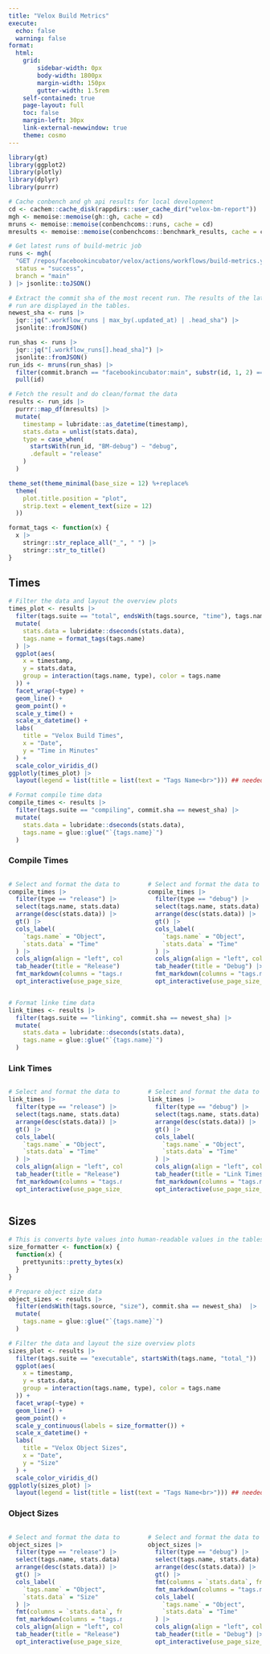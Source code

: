 ```yaml
---
title: "Velox Build Metrics"
execute:
  echo: false
  warning: false
format:
  html:
    grid:
        sidebar-width: 0px
        body-width: 1800px
        margin-width: 150px
        gutter-width: 1.5rem
    self-contained: true
    page-layout: full
    toc: false
    margin-left: 30px
    link-external-newwindow: true
    theme: cosmo
---
```





```r
library(gt)
library(ggplot2)
library(plotly)
library(dplyr)
library(purrr)

# Cache conbench and gh api results for local development
cd <- cachem::cache_disk(rappdirs::user_cache_dir("velox-bm-report"))
mgh <- memoise::memoise(gh::gh, cache = cd)
mruns <- memoise::memoise(conbenchcoms::runs, cache = cd)
mresults <- memoise::memoise(conbenchcoms::benchmark_results, cache = cd)

# Get latest runs of build-metric job 
runs <- mgh(
  "GET /repos/facebookincubator/velox/actions/workflows/build-metrics.yml/runs",
  status = "success",
  branch = "main"
) |> jsonlite::toJSON()

# Extract the commit sha of the most recent run. The results of the latest
# run are displayed in the tables.
newest_sha <- runs |>
  jqr::jq(".workflow_runs | max_by(.updated_at) | .head_sha") |>
  jsonlite::fromJSON()

run_shas <- runs |>
  jqr::jq("[.workflow_runs[].head_sha]") |>
  jsonlite::fromJSON()
run_ids <- mruns(run_shas) |>
  filter(commit.branch == "facebookincubator:main", substr(id, 1, 2) == "BM") |>
  pull(id)

# Fetch the result and do clean/format the data
results <- run_ids |>
  purrr::map_df(mresults) |>
  mutate(
    timestamp = lubridate::as_datetime(timestamp),
    stats.data = unlist(stats.data),
    type = case_when(
      startsWith(run_id, "BM-debug") ~ "debug",
      .default = "release"
    )
  )
```

```r
theme_set(theme_minimal(base_size = 12) %+replace%
  theme(
    plot.title.position = "plot",
    strip.text = element_text(size = 12)
  ))

format_tags <- function(x) {
  x |>
    stringr::str_replace_all("_", " ") |>
    stringr::str_to_title()
}
```

::::: {.panel-tabset}

## Times
```r
# Filter the data and layout the overview plots
times_plot <- results |>
  filter(tags.suite == "total", endsWith(tags.source, "time"), tags.name != "wall_time") |>
  mutate(
    stats.data = lubridate::dseconds(stats.data),
    tags.name = format_tags(tags.name)
  ) |>
  ggplot(aes(
    x = timestamp,
    y = stats.data,
    group = interaction(tags.name, type), color = tags.name
  )) +
  facet_wrap(~type) +
  geom_line() +
  geom_point() +
  scale_y_time() +
  scale_x_datetime() +
  labs(
    title = "Velox Build Times",
    x = "Date",
    y = "Time in Minutes"
  ) +
  scale_color_viridis_d()
ggplotly(times_plot) |>
  layout(legend = list(title = list(text = "Tags Name<br>"))) ## needed because theme legend specs don't work with ggplotly
```

```r
# Format compile time data
compile_times <- results |>
  filter(tags.suite == "compiling", commit.sha == newest_sha) |>
  mutate(
    stats.data = lubridate::dseconds(stats.data),
    tags.name = glue::glue("`{tags.name}`")
  )
```

### Compile Times

:::: {.columns}

::: {.column width="49%"}

```r
# Select and format the data to be displayed in the release compile time table
compile_times |>
  filter(type == "release") |>
  select(tags.name, stats.data) |>
  arrange(desc(stats.data)) |>
  gt() |>
  cols_label(
    `tags.name` = "Object",
    `stats.data` = "Time"
  ) |>
  cols_align(align = "left", columns = everything()) |>
  tab_header(title = "Release") |>
  fmt_markdown(columns = "tags.name") |>
  opt_interactive(use_page_size_select = TRUE, use_search = TRUE)
```

:::

::: {.column width="2%"}

:::

::: {.column width="49%"}

```r
# Select and format the data to be displayed in the debug compile time table
compile_times |>
  filter(type == "debug") |>
  select(tags.name, stats.data) |>
  arrange(desc(stats.data)) |>
  gt() |>
  cols_label(
    `tags.name` = "Object",
    `stats.data` = "Time"
  ) |>
  cols_align(align = "left", columns = everything()) |>
  tab_header(title = "Debug") |>
  fmt_markdown(columns = "tags.name") |>
  opt_interactive(use_page_size_select = TRUE, use_search = TRUE)
```

:::

::::

```r
# Format linke time data
link_times <- results |>
  filter(tags.suite == "linking", commit.sha == newest_sha) |>
  mutate(
    stats.data = lubridate::dseconds(stats.data),
    tags.name = glue::glue("`{tags.name}`")
  )

```

### Link Times

:::: {.columns}

::: {.column width="49%"}

```r
# Select and format the data to be displayed in the release link time table
link_times |>
  filter(type == "release") |>
  select(tags.name, stats.data) |>
  arrange(desc(stats.data)) |>
  gt() |>
  cols_label(
    `tags.name` = "Object",
    `stats.data` = "Time"
  ) |>
  cols_align(align = "left", columns = everything()) |>
  tab_header(title = "Release") |>
  fmt_markdown(columns = "tags.name") |>
  opt_interactive(use_page_size_select = TRUE, use_search = TRUE)
```

:::

::: {.column width="2%"}

:::

::: {.column width="49%"}

```r
# Select and format the data to be displayed in the debug link time table
link_times |>
  filter(type == "debug") |>
  select(tags.name, stats.data) |>
  arrange(desc(stats.data)) |>
  gt() |>
  cols_label(
    `tags.name` = "Object",
    `stats.data` = "Time"
  ) |>
  cols_align(align = "left", columns = everything()) |>
  tab_header(title = "Link Times - Debug") |>
  fmt_markdown(columns = "tags.name") |>
  opt_interactive(use_page_size_select = TRUE, use_search = TRUE)
```

:::

::::


## Sizes
```r
# This is converts byte values into human-readable values in the tables
size_formatter <- function(x) {
  function(x) {
    prettyunits::pretty_bytes(x)
  }
}

# Prepare object size data
object_sizes <- results |>
  filter(endsWith(tags.source, "size"), commit.sha == newest_sha)  |>
  mutate(
    tags.name = glue::glue("`{tags.name}`")
  )

# Filter the data and layout the size overview plots
sizes_plot <- results |>
  filter(tags.suite == "executable", startsWith(tags.name, "total_")) |>
  ggplot(aes(
    x = timestamp,
    y = stats.data,
    group = interaction(tags.name, type), color = tags.name
  )) +
  facet_wrap(~type) +
  geom_line() +
  geom_point() +
  scale_y_continuous(labels = size_formatter()) +
  scale_x_datetime() +
  labs(
    title = "Velox Object Sizes",
    x = "Date",
    y = "Size"
  ) +
  scale_color_viridis_d()
ggplotly(sizes_plot) |>
  layout(legend = list(title = list(text = "Tags Name<br>"))) ## needed because theme legend specs don't work with ggplotly
```

### Object Sizes 
:::: {.columns}

::: {.column width="49%"}

```r
# Select and format the data to be displayed in the release size table
object_sizes |>
  filter(type == "release") |>
  select(tags.name, stats.data) |>
  arrange(desc(stats.data)) |>
  gt() |>
  cols_label(
    `tags.name` = "Object",
    `stats.data` = "Size"
  ) |>
  fmt(columns = `stats.data`, fn = size_formatter()) |>
  fmt_markdown(columns = "tags.name") |>
  cols_align(align = "left", columns = everything()) |>
  tab_header(title = "Release") |>
  opt_interactive(use_page_size_select = TRUE, use_search = TRUE)
```

:::

::: {.column width="2%"}

:::

::: {.column width="49%"}

```r
# Select and format the data to be displayed in the debug size table
object_sizes |>
  filter(type == "debug") |>
  select(tags.name, stats.data) |>
  arrange(desc(stats.data)) |>
  gt() |>
  fmt(columns = `stats.data`, fn = size_formatter()) |>
  fmt_markdown(columns = "tags.name") |>
  cols_label(
    `tags.name` = "Object",
    `stats.data` = "Time"
  ) |>
  cols_align(align = "left", columns = everything()) |>
  tab_header(title = "Debug") |>
  opt_interactive(use_page_size_select = TRUE, use_search = TRUE)
```

:::

::::

:::::
